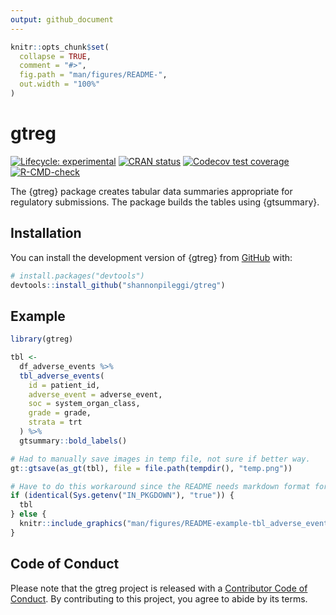 ```yaml
---
output: github_document
---
```


<!-- README.md is generated from README.Rmd. Please edit that file -->

```r
knitr::opts_chunk$set(
  collapse = TRUE,
  comment = "#>",
  fig.path = "man/figures/README-",
  out.width = "100%"
)
```

# gtreg

<!-- badges: start -->
[![Lifecycle: experimental](https://img.shields.io/badge/lifecycle-experimental-orange.svg)](https://lifecycle.r-lib.org/articles/stages.html#experimental)
[![CRAN status](https://www.r-pkg.org/badges/version/gtreg)](https://CRAN.R-project.org/package=gtreg)
[![Codecov test coverage](https://codecov.io/gh/shannonpileggi/gtreg/branch/main/graph/badge.svg)](https://app.codecov.io/gh/shannonpileggi/gtreg?branch=main)
[![R-CMD-check](https://github.com/shannonpileggi/gtreg/workflows/R-CMD-check/badge.svg)](https://github.com/shannonpileggi/gtreg/actions)
<!-- badges: end -->

The {gtreg} package creates tabular data summaries appropriate for regulatory submissions.
The package builds the tables using {gtsummary}.

## Installation

You can install the development version of {gtreg} from [GitHub](https://github.com/) with:

``` r
# install.packages("devtools")
devtools::install_github("shannonpileggi/gtreg")
```

## Example

```r
library(gtreg)

tbl <- 
  df_adverse_events %>%
  tbl_adverse_events(
    id = patient_id,
    adverse_event = adverse_event,
    soc = system_organ_class, 
    grade = grade, 
    strata = trt
  ) %>%
  gtsummary::bold_labels()
```

```r
# Had to manually save images in temp file, not sure if better way.
gt::gtsave(as_gt(tbl), file = file.path(tempdir(), "temp.png"))
```

```r
# Have to do this workaround since the README needs markdown format for GitHub page but a different format for the website.
if (identical(Sys.getenv("IN_PKGDOWN"), "true")) {
  tbl
} else {
  knitr::include_graphics("man/figures/README-example-tbl_adverse_events-1.png")
} 
```

## Code of Conduct

Please note that the gtreg project is released with a [Contributor Code of Conduct](https://contributor-covenant.org/version/2/0/CODE_OF_CONDUCT.html). By contributing to this project, you agree to abide by its terms.

